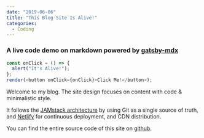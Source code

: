 ```yaml
---
date: "2019-06-06"
title: "This Blog Site Is Alive!"
categories:
  - Coding
---
```


### A live code demo on markdown powered by [gatsby-mdx](https://github.com/ChristopherBiscardi/gatsby-mdx)

```js react-live
const onClick = () => {
  alert("It's Alive!");
};
render(<button onClick={onClick}>Click Me!</button>);
```

Welcome to my blog. The site design focuses on content with code & minimalistic style.

It follows the [JAMstack architecture](https://jamstack.org) by using Git as a single source of truth, and [Netlify](https://www.netlify.com) for continuous deployment, and CDN distribution.

You can find the entire source code of this site on [github](https://github.com/faeldon/faeldon-website).

